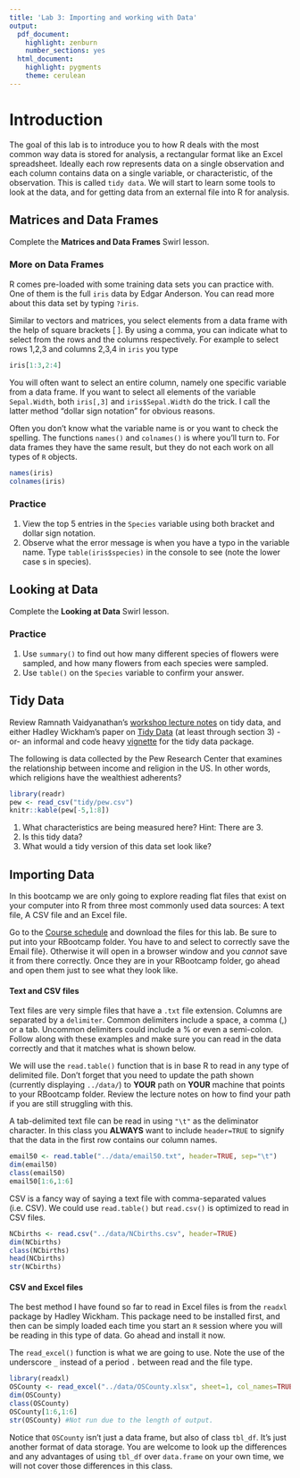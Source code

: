 ```yaml
---
title: 'Lab 3: Importing and working with Data'
output:
  pdf_document: 
    highlight: zenburn
    number_sections: yes
  html_document:
    highlight: pygments
    theme: cerulean
---
```


# Introduction 
The goal of this lab is to introduce you to how R deals with the most common way data is stored for analysis, a rectangular format like an Excel spreadsheet. Ideally each row represents data on a single observation and each column contains data on a single variable, or characteristic, of the observation. This is called `tidy data`. We will start to learn some tools to look at the data, and for getting data from an external file into R for analysis. 


## Matrices and Data Frames

Complete the **Matrices and Data Frames** Swirl lesson. 


### More on Data Frames
R comes pre-loaded with some training data sets you can practice with. One of them is the full `iris` data by Edgar Anderson. You can read more about this data set by typing `?iris`.

Similar to vectors and matrices, you select elements from a data frame with the help of square brackets [ ]. By using a comma, you can indicate what to select from the rows and the columns respectively. For example to select rows 1,2,3 and columns 2,3,4 in `iris` you type
```r
iris[1:3,2:4]
```

You will often want to select an entire column, namely one specific variable from a data frame. If you want to select all elements of the variable `Sepal.Width`, both `iris[,3]` and `iris$Sepal.Width` do the trick. I call the latter method "dollar sign notation" for obvious reasons. 

Often you don't know what the variable name is or you want to check the spelling. The functions `names()` and `colnames()` is where you'll turn to. For data frames they have the same result, but they do not each work on all types of `R` objects. 
```r
names(iris)
colnames(iris)
```

### Practice

1. View the top 5 entries in the `Species` variable using both bracket and dollar sign notation. 
2. Observe what the error message is when you have a typo in the variable name. 
Type `table(iris$species)` in the console to see (note the lower case s in species). 

## Looking at Data

Complete the **Looking at Data** Swirl lesson. 

### Practice

1. Use `summary()` to find out how many different species of flowers were sampled, and how many flowers from each species were sampled.  
2. Use `table()` on the `Species` variable to confirm your answer. 

## Tidy Data

Review Ramnath Vaidyanathan's [workshop lecture notes](https://ramnathv.github.io/pycon2014-r/explore/tidy.html) on tidy data, and either Hadley Wickham's paper on [Tidy Data](http://www.jstatsoft.org/v59/i10/paper) (at least through section 3) -or-   an informal and code heavy [vignette](https://cran.r-project.org/web/packages/tidyr/vignettes/tidy-data.html) for the tidy data package. 

The following is data collected by the Pew Research Center that examines the relationship between income and religion in the US. In other words, which religions have the wealthiest adherents? 
```r
library(readr)
pew <- read_csv("tidy/pew.csv")
knitr::kable(pew[-5,1:8])
```

1. What characteristics are being measured here? Hint: There are 3. 
2. Is this tidy data? 
3. What would a tidy version of this data set look like? 


## Importing Data

In this bootcamp we are only going to explore reading flat files that exist on your computer into R from three most commonly used data sources: A text file, A CSV file and an Excel file. 

Go to the [Course schedule](http://norcalbiostat.github.io/R-Bootcamp/Schedule.html) and download the files for this lab. Be sure to put into your RBootcamp folder. You have to \textcolor{red}{right click} and select \textcolor{red}{save as} to correctly save the Email file}. Otherwise it will open in a browser window and you _cannot_ save it from there correctly. Once they are in your RBootcamp folder, go ahead and open them just to see what they look like. 

#### Text and CSV files
Text files are very simple files that have a `.txt` file extension. Columns are separated by a `delimiter`. Common delimiters include a space, a comma (,) or a tab. Uncommon delimiters could include a % or even a semi-colon. Follow along with these examples and make sure you can read in the data correctly and that it matches what is shown below. 

We will use the `read.table()` function that is in base R to read in any type of delimited file. Don't forget that you need to update the path shown (currently displaying `../data/`) to **YOUR** path on **YOUR** machine that points to your RBootcamp folder. Review the lecture notes on how to find your path if you are still struggling with this. 

A tab-delimited text file can be read in using `"\t"` as the deliminator character. In this class you **ALWAYS** want to include `header=TRUE` to signify that the data in the first row contains our column names. 
```r
email50 <- read.table("../data/email50.txt", header=TRUE, sep="\t")
dim(email50)
class(email50)
email50[1:6,1:6]
```

CSV is a fancy way of saying a text file with comma-separated values (i.e. CSV). We could use `read.table()` but `read.csv()` is optimized to read in CSV files. 

```r
NCbirths <- read.csv("../data/NCbirths.csv", header=TRUE)
dim(NCbirths)
class(NCbirths)
head(NCbirths)
str(NCbirths)
```


#### CSV and Excel files
The best method I have found so far to read in Excel files is from the `readxl` package by Hadley Wickham. This package need to be installed first, and then can be simply loaded each time you start an `R` session where you will be reading in this type of data. Go ahead and install it now.  

The `read_excel()` function is what we are going to use. Note the use of the underscore `_` instead of a period `.` between read and the file type.  

```r
library(readxl)
OSCounty <- read_excel("../data/OSCounty.xlsx", sheet=1, col_names=TRUE)
dim(OSCounty)
class(OSCounty)
OSCounty[1:6,1:6]
str(OSCounty) #Not run due to the length of output. 
```

Notice that `OSCounty` isn't just a data frame, but also of class `tbl_df`. It's just another format of data storage. You are welcome to look up the differences and any advantages of using `tbl_df` over `data.frame` on your own time, we will not cover those differences in this class. 
